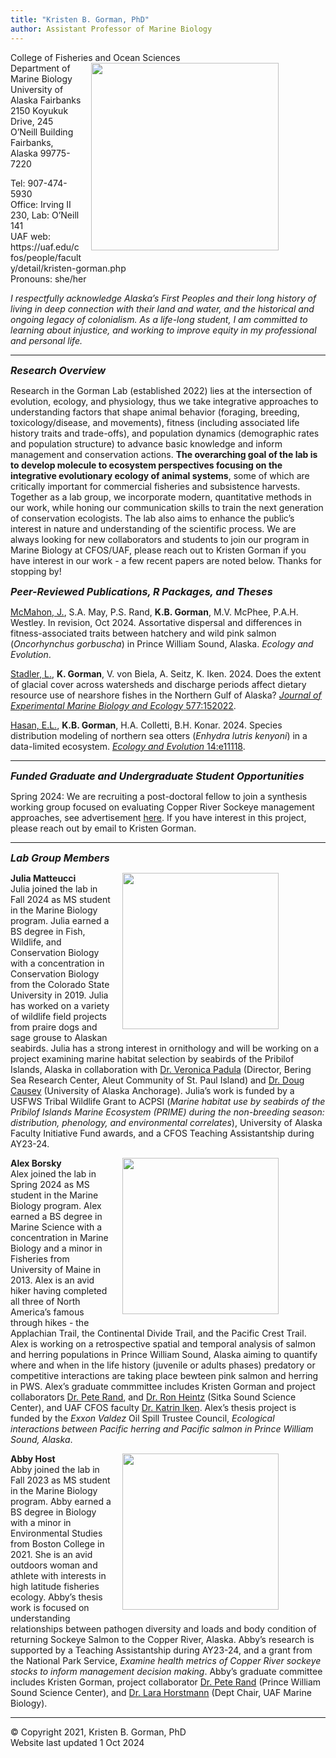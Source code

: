 ```yaml
---
title: "Kristen B. Gorman, PhD"
author: Assistant Professor of Marine Biology
---
```


<p>College of Fisheries and Ocean Sciences<img style="float: right; margin: 0px 75px 15px 15px;" src="/Users/KBGorman/Documents/2021 KGorman website/gormankb.github.io/index_files/figure-html/KGorman_2019.jpg" width="300" />
<br>Department of Marine Biology
<br>University of Alaska Fairbanks
<br>2150 Koyukuk Drive, 245 O’Neill Building
<br>Fairbanks, Alaska 99775-7220

<P>Tel: 907-474-5930
<br>Office: Irving II 230, Lab: O'Neill 141
<br>UAF web: https://uaf.edu/cfos/people/faculty/detail/kristen-gorman.php
<br>Pronouns: she/her

<P>*I respectfully acknowledge Alaska's First Peoples and their long history of*
<br>*living in deep connection with their land and water, and the historical and*
<br>*ongoing legacy of colonialism. As a life-long student, I am committed to*
<br>*learning about injustice, and working to improve equity in my professional*
<br>*and personal life.*

<HR>
<font size="3"><b><i>Research Overview</b></i></font>
<p>Research in the Gorman Lab (established 2022) lies at the intersection of evolution, ecology, and physiology, thus we take integrative approaches to understanding factors that shape animal behavior (foraging, breeding, toxicology/disease, and movements), fitness (including associated life history traits and trade-offs), and population dynamics (demographic rates and population structure) to advance basic knowledge and inform management and conservation actions. **The overarching goal of the lab is to develop molecule to ecosystem perspectives focusing on the integrative evolutionary ecology of animal systems**, some of which are critically important for commercial fisheries and subsistence harvests. Together as a lab group, we incorporate modern, quantitative methods in our work, while honing our communication skills to train the next generation of conservation ecologists. The lab also aims to enhance the public's interest in nature and understanding of the scientific process. We are always looking for new collaborators and students to join our program in Marine Biology at CFOS/UAF, please reach out to Kristen Gorman if you have interest in our work - a few recent papers are noted below. Thanks for stopping by!

<font size="3"><b><i>Peer-Reviewed Publications, R Packages, and Theses</b></i></font>
<p><u>McMahon, J.</u>, S.A. May, P.S. Rand, **K.B. Gorman**, M.V. McPhee, P.A.H. Westley. In revision, Oct 2024. Assortative dispersal and differences in fitness-associated traits between hatchery and wild pink salmon (*Oncorhynchus gorbuscha*) in Prince William Sound, Alaska. *Ecology and Evolution*.

<p><u>Stadler, L.</u>, **K. Gorman**, V. von Biela, A. Seitz, K. Iken. 2024. Does the extent of glacial cover across watersheds and discharge periods affect dietary resource use of nearshore fishes in the Northern Gulf of Alaska? <a href="https://doi.org/10.1016/j.jembe.2024.152022">*Journal of Experimental Marine Biology and Ecology* 577:152022</a>.

<p><u>Hasan, E.L.</u>, **K.B. Gorman**, H.A. Colletti, B.H. Konar. 2024. Species distribution modeling of northern sea otters (*Enhydra lutris kenyoni*) in a data-limited ecosystem. <a href="https://doi.org/10.1002/ece3.11118">*Ecology and Evolution* 14:e11118</a>. 

<HR>
<font size="3"><b><i>Funded Graduate and Undergraduate Student Opportunities</b></i></font>
<p>Spring 2024: We are recruiting a post-doctoral fellow to join a synthesis working group focused on evaluating Copper River Sockeye management approaches, see advertisement <a href="https://jobs.fisheries.org/job/postdoctoral-fellowship-in-fisheries-cordova-alaska-1784">here</a>. If you have interest in this project, please reach out by email to Kristen Gorman.

<HR>
<font size="3"><b><i>Lab Group Members</b></i></font>
<p>**Julia Matteucci**<img style="float: right; margin: 0px 75px 15px 15px;" src="/Users/KBGorman/Documents/2021 KGorman website/gormankb.github.io/index_files/figure-html/JuliaMatteucci.png" width="250" />
<br>Julia joined the lab in Fall 2024 as MS student in the Marine Biology program. Julia earned a BS degree in Fish, Wildlife, and Conservation Biology with a concentration in Conservation Biology from the Colorado State University in 2019. Julia has worked on a variety of wildlife field projects from praire dogs and sage grouse to Alaskan seabirds. Julia has a strong interest in ornithology and will be working on a project examining marine habitat selection by seabirds of the Pribilof Islands, Alaska in collaboration with <a href="https://www.aleut.com/bsrc/"> Dr. Veronica Padula</a> (Director, Bering Sea Research Center, Aleut Community of St. Paul Island) and <a href="https://www.uaa.alaska.edu/academics/college-of-arts-and-sciences/departments/biological-sciences/faculty/causey.cshtml">Dr. Doug Causey</a> (University of Alaska Anchorage). Julia's work is funded by a USFWS Tribal Wildlife Grant to ACPSI (*Marine habitat use by seabirds of the Pribilof Islands Marine Ecosystem (PRIME) during
the non-breeding season: distribution, phenology, and environmental correlates*), University of Alaska Faculty Initiative Fund awards, and a CFOS Teaching Assistantship during AY23-24.

<p>**Alex Borsky**<img style="float: right; margin: 0px 75px 15px 15px;" src="/Users/KBGorman/Documents/2021 KGorman website/gormankb.github.io/index_files/figure-html/AlexBorsky.JPG" width="250" />
<br>Alex joined the lab in Spring 2024 as MS student in the Marine Biology program. Alex earned a BS degree in Marine Science with a concentration in Marine Biology and a minor in Fisheries from University of Maine in 2013. Alex is an avid hiker having completed all three of North America's famous through hikes - the Applachian Trail, the Continental Divide Trail, and the Pacific Crest Trail. Alex is working on a retrospective spatial and temporal analysis of salmon and herring populations in Prince William Sound, Alaska aiming to quantify where and when in the life history (juvenile or adults phases) predatory or competitive interactions are taking place bewteen pink salmon and herring in PWS. Alex's graduate commmittee includes Kristen Gorman and project collaborators <a href="https://pwssc.org/about/pete-s-rand-phd/">Dr. Pete Rand</a>, and <a href="https://sitkascience.org/people/ron-heintz/">Dr. Ron Heintz</a> (Sitka Sound Science Center), and UAF CFOS faculty <a href="https://www.uaf.edu/cfos/people/faculty/detail/katrin-iken.php">Dr. Katrin Iken</a>. Alex's thesis project is funded by the *Exxon Valdez* Oil Spill Trustee Council, *Ecological interactions between Pacific herring and Pacific salmon in Prince William Sound, Alaska*.

<p>**Abby Host**<img style="float: right; margin: 0px 75px 15px 15px;" src="/Users/KBGorman/Documents/2021 KGorman website/gormankb.github.io/index_files/figure-html/AbbyHost.png" width="250" />
<br>Abby joined the lab in Fall 2023 as MS student in the Marine Biology program. Abby earned a BS degree in Biology with a minor in Environmental Studies from Boston College in 2021. She is an avid outdoors woman and athlete with interests in high latitude fisheries ecology. Abby's thesis work is focused on understanding relationships between pathogen diversity and loads and body condition of returning Sockeye Salmon to the Copper River, Alaska. Abby's research is supported by a Teaching Assistantship during AY23-24, and a grant from the National Park Service, *Examine health metrics of Copper River sockeye stocks to inform management decision making*. Abby's graduate committee includes Kristen Gorman, project collaborator <a href="https://pwssc.org/about/pete-s-rand-phd/">Dr. Pete Rand</a> (Prince William Sound Science Center), and <a href="https://www.uaf.edu/cfos/people/faculty/detail/lara-horstmann.php">Dr. Lara Horstmann</a> (Dept Chair, UAF Marine Biology).

<HR>
<p>© Copyright 2021, Kristen B. Gorman, PhD
<br> Website last updated 1 Oct 2024